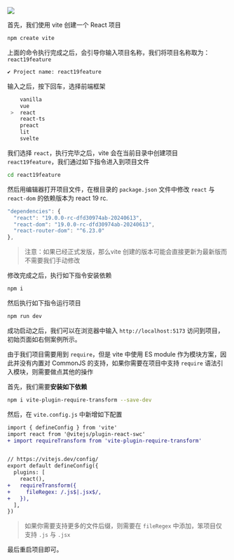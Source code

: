 ![](https://files.mdnice.com/user/3925/b4869674-83ae-4ed2-a70d-34574d4451da.png)

首先，我们使用 vite 创建一个 React 项目

```bash
npm create vite
```

上面的命令执行完成之后，会引导你输入项目名称，我们将项目名称取为：`react19feature`

```bash
✔ Project name: react19feature
```

输入之后，按下回车，选择前端框架

```bash
    vanilla
    vue
 >  react
    react-ts
    preact
    lit
    svelte
```

我们选择 `react`，执行完毕之后，vite 会在当前目录中创建项目 `react19feature`，我们通过如下指令进入到项目文件

```bash
cd react19feature
```
然后用编辑器打开项目文件，在根目录的 `package.json` 文件中修改 `react` 与 `react-dom` 的依赖版本为 react 19 rc.

```ts
"dependencies": {
  "react": "19.0.0-rc-dfd30974ab-20240613",
  "react-dom": "19.0.0-rc-dfd30974ab-20240613",
  "react-router-dom": "^6.23.0"
},
```

> 注意：如果已经正式发版，那么vite 创建的版本可能会直接更新为最新版而不需要我们手动修改

修改完成之后，执行如下指令安装依赖

```bash
npm i
```

然后执行如下指令运行项目

```bash
npm run dev
```

成功启动之后，我们可以在浏览器中输入 `http://localhost:5173` 访问到项目，初始页面如右侧案例所示。


由于我们项目需要用到 `require`，但是 vite 中使用 ES module 作为模块方案，因此并没有内置对 CommonJS 的支持，如果你需要在项目中支持 `require` 语法引入模块，则需要做点其他的操作

首先，我们需要**安装如下依赖**

```bash
npm i vite-plugin-require-transform --save-dev
```

然后，在 `vite.config.js` 中新增如下配置

```diff
import { defineConfig } from 'vite'
import react from '@vitejs/plugin-react-swc'
+ import requireTransform from 'vite-plugin-require-transform'


// https://vitejs.dev/config/
export default defineConfig({
  plugins: [
    react(),
+   requireTransform({
+     fileRegex: /.js$|.jsx$/,
+   }),
  ],
})
```
> 如果你需要支持更多的文件后缀，则需要在 `fileRegex` 中添加，笨项目仅支持 `.js` 与 `.jsx`

最后重启项目即可。
